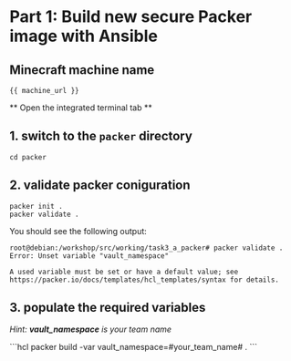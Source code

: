 # Part 1: Build new secure Packer image with Ansible

## **Minecraft machine name**
```
{{ machine_url }}
```


** Open the integrated terminal tab **

## 1. switch to the `packer` directory

```
cd packer
```

## 2. validate packer coniguration

```
packer init .
packer validate .
```

You should see the following output:

```
root@debian:/workshop/src/working/task3_a_packer# packer validate .
Error: Unset variable "vault_namespace"

A used variable must be set or have a default value; see
https://packer.io/docs/templates/hcl_templates/syntax for details.
```

## 3. populate the required variables

*Hint: **vault_namespace** is your team name*

<Task id="packer_build">
```hcl
packer build -var vault_namespace=#your_team_name# .
```
</Task>

